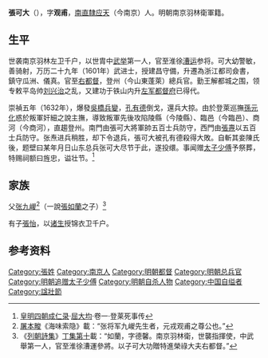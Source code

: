 '''張可大'''（{{bd|？||1632年||Zhang張}}），字'''观甫'''，[[南直隸|南直隸]][[应天|应天]]（今南京）人。明朝南京羽林衛軍籍。

==生平==
世袭南京羽林左卫千户，以世胄中[[武举|武举]]第一人，官至淮徐[[漕运|漕运]]参将。可大幼警敏，善骑射，万历二十九年（1601年）武进士，授建昌守備，升遷為浙江都司僉書，鎮守瓜洲、儀真。官至[[右都督|右都督]]，登州（今山東蓬萊）總兵官。勤王解都城之围，领专敕平岛帅[[刘兴治|刘兴治]]之乱，又建功于铁山内升[[左军都督府|左军都督府]]已得代。

崇禎五年（1632年），爆發[[吳橋兵變|吳橋兵變]]，[[孔有德|孔有德]]倒戈，還兵大掠。由於登萊巡撫[[孫元化|孫元化]]惑於叛軍奸細之說主撫，導致叛軍先後攻陷陵縣（今陵縣）、臨邑（今臨邑）、商河（今商河），直趨登州。南門由張可大將軍帥五百士兵防守，西門由[[張燾|張燾]]以五百士兵防守。张焘进兵稍胜，却下令退兵，張可大被孔有德殺得大敗。自斬其妾陳氏後，题壁曰某年月日山东总兵张可大尽节于此，遂投缳。事闻赠[[太子少傅|太子少傅]]予祭葬，特赐祠额曰旌忠，谥壮节。<ref>[[四朝成仁录|皇明四朝成仁录]]·[[屈大均|屈大均]]·卷一·登莱死事传</ref>

== 家族 ==
父[[张九嵕|张九嵕]]<ref>[[屠本畯|屠本畯]]《海味索隐》載：“张将军九嵕先生者，元戎观甫之尊公也。”</ref>（一說[[張如蘭|張如蘭]]之子）<ref>《[[列朝詩集|列朝詩集]]》[[s:列朝詩集/丁10#張參將如蘭_五首|丁集第十]]載：“如蘭，字德馨。南京羽林衛，世襲指揮使，中武舉第一人，官至淮徐漕運參將。以子可大功贈特進榮祿大夫右都督。”</ref>

有子[[張怡|張怡]]，以[[诸生|诸生]]授锦衣卫千户。

== 参考资料 ==
{{reflist}}

{{萬曆二十九年辛丑科武會試金榜}}

{{Authority control}}

{{DEFAULTSORT:}}
[[Category:張姓|Category:張姓]]
[[Category:南京人|Category:南京人]]
[[Category:明朝都督|Category:明朝都督]]
[[Category:明朝总兵官|Category:明朝总兵官]]
[[Category:明朝追赠太子少傅|Category:明朝追赠太子少傅]]
[[Category:明朝自杀人物|Category:明朝自杀人物]]
[[Category:中国自缢者|Category:中国自缢者]]
[[Category:諡壯節|Category:諡壯節]]